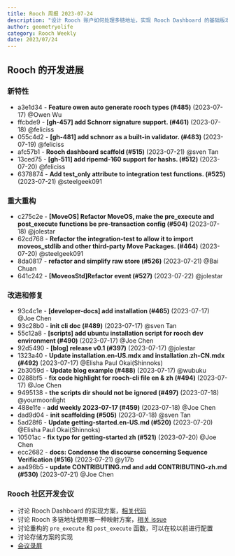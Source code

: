 ```yaml
---
title: Rooch 周报 2023-07-24
description: "设计 Rooch 账户如何处理多链地址，实现 Rooch Dashboard 的基础版本，重构以及完善相开发者关文档。"
author: geometryolife
category: Rooch Weekly
date: 2023/07/24
---
```



<PostHeader />

## Rooch 的开发进展


### 新特性

* a3e1d34 - **Feature owen auto generate rooch types (#485)** (2023-07-17) @Owen Wu
* ffcbde9 - **[gh-457] add Schnorr signature support. (#461)** (2023-07-18) @feliciss
* 055c4d2 - **[gh-481] add schnorr as a built-in validator. (#483)** (2023-07-19) @feliciss
* afc57b1 - **Rooch dashboard scaffold (#515)** (2023-07-21) @sven Tan
* 13ced75 - **[gh-511] add ripemd-160 support for hashs. (#512)** (2023-07-20) @feliciss
* 6378874 - **Add test_only attribute to integration test functions. (#525)** (2023-07-21) @steelgeek091

### 重大重构

* c275c2e - **[MoveOS] Refactor MoveOS, make the pre_execute and post_execute functions be pre-transaction config (#504)** (2023-07-18) @jolestar
* 62cd768 - **Refactor the integration-test to allow it to import moveos_stdlib and other third-party Move Packages. (#464)** (2023-07-20) @steelgeek091
* 8da0817 - **refactor and simplify raw store (#526)** (2023-07-21) @Bai Chuan
* 641c242 - **[MoveosStd]Refactor event (#527)** (2023-07-22) @jolestar

### 改进和修复

* 93c4c1e - **[developer-docs] add installation (#465)** (2023-07-17) @Joe Chen
* 93c28b0 - **init cli doc (#489)** (2023-07-17) @sven Tan
* 55c12a8 - **[scripts] add ubuntu installation script for rooch dev environment (#490)** (2023-07-17) @Joe Chen
* 92d5490 - **[blog] release v0.1 (#397)** (2023-07-17) @jolestar
* 1323a40 - **Update installation.en-US.mdx and installation.zh-CN.mdx (#492)** (2023-07-17) @Elisha Paul Okai(Shinnoks)
* 2b3059d - **Update blog example (#488)** (2023-07-17) @wubuku
* 0288bf5 - **fix code highlight for rooch-cli file  en & zh (#494)** (2023-07-17) @Joe Chen
* 9495138 - **the scripts dir should not be ignored (#497)** (2023-07-18) @yourmoonlight
* 488e1fe - **add weekly 2023-07-17 (#459)** (2023-07-18) @Joe Chen
* dad9d04 - **init scaffolding (#505)** (2023-07-18) @sven Tan
* 5ad28f6 - **Update getting-started.en-US.md (#520)** (2023-07-20) @Elisha Paul Okai(Shinnoks)
* 10501ac - **fix typo for getting-started zh (#521)** (2023-07-20) @Joe Chen
* ecc2682 - **docs: Condense the discourse concerning Sequence Verification (#516)** (2023-07-21) @y17b
* aa496b5 - **update CONTRIBUTING.md and add CONTRIBUTING-zh.md (#530)** (2023-07-21) @Joe Chen

### Rooch 社区开发会议

- 讨论 Rooch Dashboard 的实现方案，[相关代码](https://github.com/rooch-network/rooch/pull/515)
- 讨论 Rooch 多链地址使用哪一种映射方案，[相关 issue](https://github.com/rooch-network/rooch/issues/449)
- 讨论重构的 `pre_execute` 和 `post_execute` 函数，可以在较以前进行配置
- 讨论存储方案的实现
- [会议录屏](https://drive.google.com/file/d/1JOmBmBWPfvSJBNUa5NgsXvXUJUPZurwp/view?usp=sharing)
